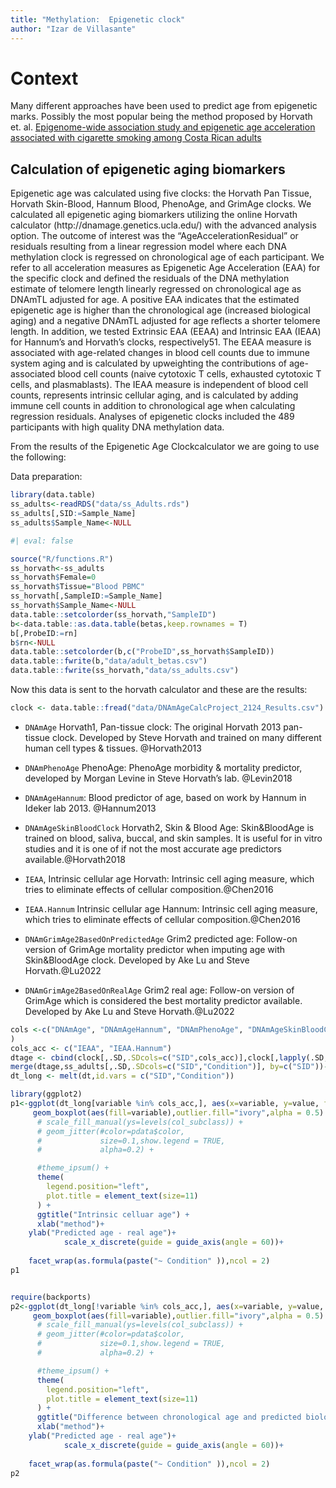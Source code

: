 ```yaml
---
title: "Methylation:  Epigenetic clock"
author: "Izar de Villasante"
---
```


# Context

Many different approaches have been used to predict age from epigenetic marks. Possibly the most popular being the method proposed by Horvath et. al.
[Epigenome-wide association study and epigenetic age acceleration associated with cigarette smoking among Costa Rican adults](https://www.nature.com/articles/s41598-022-08160-w)


::: {.callout-tip}
## Calculation of epigenetic aging biomarkers

Epigenetic age was calculated using five clocks: the Horvath Pan Tissue, Horvath Skin-Blood, Hannum Blood, PhenoAge, and GrimAge clocks. We calculated all epigenetic aging biomarkers utilizing the online Horvath calculator (http://dnamage.genetics.ucla.edu/) with the advanced analysis option. The outcome of interest was the “AgeAccelerationResidual” or residuals resulting from a linear regression model where each DNA methylation clock is regressed on chronological age of each participant. We refer to all acceleration measures as Epigenetic Age Acceleration (EAA) for the specific clock and defined the residuals of the DNA methylation estimate of telomere length linearly regressed on chronological age as DNAmTL adjusted for age. A positive EAA indicates that the estimated epigenetic age is higher than the chronological age (increased biological aging) and a negative DNAmTL adjusted for age reflects a shorter telomere length. In addition, we tested Extrinsic EAA (EEAA) and Intrinsic EAA (IEAA) for Hannum’s and Horvath’s clocks, respectively51. The EEAA measure is associated with age-related changes in blood cell counts due to immune system aging and is calculated by upweighting the contributions of age-associated blood cell counts (naive cytotoxic T cells, exhausted cytotoxic T cells, and plasmablasts). The IEAA measure is independent of blood cell counts, represents intrinsic cellular aging, and is calculated by adding immune cell counts in addition to chronological age when calculating regression residuals. Analyses of epigenetic clocks included the 489 participants with high quality DNA methylation data.
:::



From the results of the Epigenetic Age Clockcalculator we are going to use the following:




Data preparation:

```r
library(data.table)
ss_adults<-readRDS("data/ss_Adults.rds")
ss_adults[,SID:=Sample_Name]
ss_adults$Sample_Name<-NULL
```


```r
#| eval: false

source("R/functions.R")
ss_horvath<-ss_adults
ss_horvath$Female=0
ss_horvath$Tissue="Blood PBMC"
ss_horvath[,SampleID:=Sample_Name]
ss_horvath$Sample_Name<-NULL
data.table::setcolorder(ss_horvath,"SampleID")
b<-data.table::as.data.table(betas,keep.rownames = T)
b[,ProbeID:=rn]
b$rn<-NULL
data.table::setcolorder(b,c("ProbeID",ss_horvath$SampleID))
data.table::fwrite(b,"data/adult_betas.csv")
data.table::fwrite(ss_horvath,"data/ss_adults.csv")
```

Now this data is sent to the horvath calculator and these are the results:

```r
clock <- data.table::fread("data/DNAmAgeCalcProject_2124_Results.csv")
```

- `DNAmAge` Horvath1, Pan-tissue clock: The original Horvath 2013 pan-tissue clock.  Developed by Steve Horvath and trained on many different human cell types & tissues. @Horvath2013 
- `DNAmPhenoAge` PhenoAge:	PhenoAge morbidity & mortality predictor, developed by Morgan Levine in Steve Horvath's lab. @Levin2018
- `DNAmAgeHannum`:	Blood predictor of age, based on work by Hannum in Ideker lab 2013. @Hannum2013

- `DNAmAgeSkinBloodClock`	Horvath2, Skin & Blood Age:	Skin&BloodAge is trained on blood, saliva, buccal, and skin samples.  It is useful for in vitro studies and it is one of if not the most accurate age predictors available.@Horvath2018
- `IEAA`,	Intrinsic cellular age Horvath:	Intrinsic cell aging measure, which tries to eliminate effects of cellular composition.@Chen2016
- `IEAA.Hannum` Intrinsic cellular age Hannum:	Intrinsic cell aging measure, which tries to eliminate effects of cellular composition.@Chen2016
- `DNAmGrimAge2BasedOnPredictedAge` Grim2 predicted age: Follow-on version of GrimAge mortality predictor when imputing age with Skin&BloodAge clock.  Developed by Ake Lu and Steve Horvath.@Lu2022

- `DNAmGrimAge2BasedOnRealAge` Grim2 real age: Follow-on version of GrimAge which is considered the best mortality predictor available.  Developed by Ake Lu and Steve Horvath.@Lu2022






```r
cols <-c("DNAmAge", "DNAmAgeHannum", "DNAmPhenoAge", "DNAmAgeSkinBloodClock", "DNAmGrimAge2BasedOnPredictedAge", "DNAmGrimAge2BasedOnRealAge"
)
cols_acc <- c("IEAA", "IEAA.Hannum")
dtage <- cbind(clock[,.SD,.SDcols=c("SID",cols_acc)],clock[,lapply(.SD,function(x) x-Age),.SDcols=c(cols)])
merge(dtage,ss_adults[,.SD,.SDcols=c("SID","Condition")], by=c("SID"))->dt
dt_long <- melt(dt,id.vars = c("SID","Condition"))
```


```r
library(ggplot2)
p1<-ggplot(dt_long[variable %in% cols_acc,], aes(x=variable, y=value, fill= variable)) +
     geom_boxplot(aes(fill=variable),outlier.fill="ivory",alpha = 0.5) +
      # scale_fill_manual(ys=levels(col_subclass)) +
      # geom_jitter(#color=pdata$color,
      #             size=0.1,show.legend = TRUE,
      #             alpha=0.2) +

      #theme_ipsum() +
      theme(
        legend.position="left",
        plot.title = element_text(size=11)
      ) +
      ggtitle("Intrinsic celluar age") +
      xlab("method")+
    ylab("Predicted age - real age")+
            scale_x_discrete(guide = guide_axis(angle = 60))+
    
    facet_wrap(as.formula(paste("~ Condition" )),ncol = 2)
p1



```
```r
require(backports)
p2<-ggplot(dt_long[!variable %in% cols_acc,], aes(x=variable, y=value, fill= variable)) +
     geom_boxplot(aes(fill=variable),outlier.fill="ivory",alpha = 0.5) +
      # scale_fill_manual(ys=levels(col_subclass)) +
      # geom_jitter(#color=pdata$color,
      #             size=0.1,show.legend = TRUE,
      #             alpha=0.2) +

      #theme_ipsum() +
      theme(
        legend.position="left",
        plot.title = element_text(size=11)
      ) +
      ggtitle("Difference between chronological age and predicted biological age") +
      xlab("method")+
    ylab("Predicted age - real age")+
            scale_x_discrete(guide = guide_axis(angle = 60))+
    
    facet_wrap(as.formula(paste("~ Condition" )),ncol = 2)
p2

```

